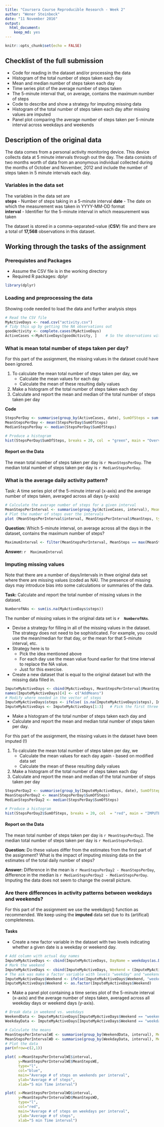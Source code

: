 ```yaml
---
title: "Coursera Course Reproducible Research - Week 2"
author: "Wener Steinbeck"
date: "11 November 2016"
output: 
  html_document: 
    keep_md: yes
---
```


```r
knitr::opts_chunk$set(echo = FALSE)
```

## Checklist of the full submission

* Code for reading in the dataset and/or processing the data
* Histogram of the total number of steps taken each day
* Mean and median number of steps taken each day
* Time series plot of the average number of steps taken
* The 5-minute interval that, on average, contains the maximum number of steps
* Code to describe and show a strategy for imputing missing data
* Histogram of the total number of steps taken each day after missing values are imputed
* Panel plot comparing the average number of steps taken per 5-minute interval across weekdays and weekends  

## Description of the original data
The data comes from a personal activity monitoring device. This device collects data at 5 minute intervals through out the day. The data consists of two months worth of data from an anonymous individual collected during the months of October and November, 2012 and include the number of steps taken in 5 minute intervals each day.

### Variables in the data set
The variables in the data set are  
**steps**  - Number of steps taking in a 5-minute interval
**date**  - The date on which the measurement was taken in YYYY-MM-DD format  
**interval**  - Identifier for the 5-minute interval in which measurement was taken



The dataset is stored in a comma-separated-value (**CSV**) file and there are a total of **17,568** observations in this dataset.

## Working through the tasks of the assignment
### Prerequistes and Packages
* Assume the CSV file is in the working directory
* Required R packages: dplyr

```r
library(dplyr)
```


### Loading and preprocessing the data

Showing code needed to load the data and further analysis steps


```r
# Read the CSV file 
MyActiveDays <- read.csv("activity.csv")
# Tidy this up by getting the NA observations out
goodActivity <- complete.cases(MyActiveDays)
ActiveCases <-MyActiveDays[goodActivity, ]    # So the observations with data
```

### What is mean total number of steps taken per day?

For this part of the assignment, the missing values in the dataset could have been ignored.  

1. To calculate the mean total number of steps taken per day, we 
	*  Calculate the mean values for each day
	*  Calculate the mean of these resulting daily values
2. Make a histogram of the total number of steps taken each day
3. Calculate and report the mean and median of the total number of steps taken per day

**Code**
```r
StepsPerDay <- summarise(group_by(ActiveCases, date), SumOfSteps = sum(steps))
MeanStepsPerDay <- mean(StepsPerDay$SumOfSteps)
MedianStepsPerDay <- median(StepsPerDay$SumOfSteps)

# Produce a histogram
hist(StepsPerDay$SumOfSteps, breaks = 20, col  = "green", main = "Overview - Steps per Day", xlab = "Steps per Day")
```


#### Report on the Data

The mean total number of steps taken per day is `r MeanStepsPerDay`. The median total number of steps taken per day is `r MedianStepsPerDay`.


### What is the average daily activity pattern?

Task: A time series plot of the 5-minute interval (x-axis) and the average number of steps taken, averaged across all days (y-axis)


```r
# Calculate the average number of steps for a given interval
MeanStepsPerInterval <- summarise(group_by(ActiveCases, interval), MeanSteps = mean(steps))
# Plot the number of steps over the intervals
plot (MeanStepsPerInterval$interval, MeanStepsPerInterval$MeanSteps, type = "l", col  = "blue", main = "Number of Steps during the Day", xlab = "Time of the Day (Intervals)", ylab = "Average number of steps")
```

**Question:** Which 5-minute interval, on average across all the days in the dataset, contains the maximum number of steps?

```r
MaximumInterval <- filter(MeanStepsPerInterval, MeanSteps == max(MeanSteps))$interval
```
 
**Answer:** `r  MaximumInterval`

### Imputing missing values

Note that there are a number of days/intervals in thwe original data set where there are missing values (coded as NA). The presence of missing days may introduce bias into some calculations or summaries of the data.

**Task:** Calculate and report the total number of missing values in the dataset.  

```r
NumberofNAs <- sum(is.na(MyActiveDays$steps))
```

The number of missing values in the original data set is **`r  NumberofNAs`**.

* Devise a strategy for filling in all of the missing values in the dataset. The strategy does not need to be sophisticated. For example, you could use the mean/median for that day, or the mean for that 5-minute interval, etc.
* Strategy here is to
     * Pick the idea mentioned above
     * For each day use the mean value found earlier for that time interval to replace the NA value. 
     * Just for this exercise.
* Create a new dataset that is equal to the original dataset but with the missing data filled in.

```r
ImputeMyActiveDays <- cbind(MyActiveDays, MeanStepsPerInterval$MeanSteps)
names(ImputeMyActiveDays)[4] <- c("AddMeans")
# Modify where needed in the vector of steps
ImputeMyActiveDays$steps <- ifelse( is.na(ImputeMyActiveDays$steps), ImputeMyActiveDays$AddMeans, ImputeMyActiveDays$steps)
ImputeMyActiveDays <- ImputeMyActiveDays[1:3]   # Pick the first three columns - like original data set was
```     

* Make a histogram of the total number of steps taken each day and 
* Calculate and report the mean and median total number of steps taken per day. 

For this part of the assignment, the missing values in the dataset have been imputed (!)  

1. To calculate the mean total number of steps taken per day, we 
	*  Calculate the mean values for each day again - based on modified data set
	*  Calculate the mean of these resulting daily values
2. Make a histogram of the total number of steps taken each day
3. Calculate and report the mean and median of the total number of steps taken per day

```r
StepsPerDay2 <- summarise(group_by(ImputeMyActiveDays, date), SumOfSteps = sum(steps))
MeanStepsPerDay2 <- mean(StepsPerDay$SumOfSteps)
MedianStepsPerDay2 <- median(StepsPerDay$SumOfSteps)

# Produce a histogram
hist(StepsPerDay2$SumOfSteps, breaks = 20, col  = "red", main = "IMPUTED Data - Steps per Day", xlab = "Steps per Day")
```


#### Report on the Data
The mean total number of steps taken per day is `r MeanStepsPerDay2`. The median total number of steps taken per day is `r MedianStepsPerDay2`.




**Question:** Do these values differ from the estimates from the first part of the assignment? What is the impact of imputing missing data on the estimates of the total daily number of steps?

**Answer:** Difference in the mean is `r MeanStepsPerDay2 - MeanStepsPerDay`, difference in the median is `r MedianStepsPerDay2 - MedianStepsPerDay`.
Imputing the data does not seem to change the overall picture.

### Are there differences in activity patterns between weekdays and weekends?

For this part of the assignment we use the weekdays() function as recommended.
We keep using the **imputed** data set due to its (artifical) completeness.

#### Tasks
* Create a new factor variable in the dataset with two levels indicating whether a given date is a weekday or weekend day.

```r
# Add column with actual day names
ImputeMyActiveDays <- cbind(ImputeMyActiveDays, DayName = weekdays(as.Date(ImputeMyActiveDays$date)))
# Mark the weekend
ImputeMyActiveDays <- cbind(ImputeMyActiveDays, Weekend = (ImputeMyActiveDays$DayName %in% c("Sunday", "Saturday")))
# The ask was make a factor variable with levels "weekday" and "weekend"
ImputeMyActiveDays$Weekend <- ifelse(ImputeMyActiveDays$Weekend, "weekend", "weekday")
ImputeMyActiveDays$Weekend <- as.factor(ImputeMyActiveDays$Weekend)
```

* Make a panel plot containing a time series plot of the 5-minute interval (x-axis) and the average number of steps taken, averaged across all weekday days or weekend days (y-axis).


```r
# Break data in weekend vs. weekdays
WeekendData <- ImputeMyActiveDays[ImputeMyActiveDays$Weekend == "weekend",]
WeekdayData <- ImputeMyActiveDays[ImputeMyActiveDays$Weekend == "weekday",]

# Calculate the means
MeanStepsPerIntervalWE <- summarise(group_by(WeekendData, interval), MeanStepsWE = mean(steps))
MeanStepsPerIntervalWD <- summarise(group_by(WeekdayData, interval), MeanStepsWD = mean(steps))
# Plot the data
par(mfrow=c(2,1))

plot( x=MeanStepsPerIntervalWE$interval, 
      y=MeanStepsPerIntervalWE$MeanStepsWE, 
      type="l",
      col="blue",
      main="Average # of steps on weekends per interval",
      ylab="Average # of steps", 
      xlab="5 min Time interval")

plot( x=MeanStepsPerIntervalWD$interval, 
      y=MeanStepsPerIntervalWD$MeanStepsWD, 
      type="l",
      col="red",
      main="Average # of steps on weekdays per interval",
      ylab="Average # of steps", 
      xlab="5 min Time interval")
```
